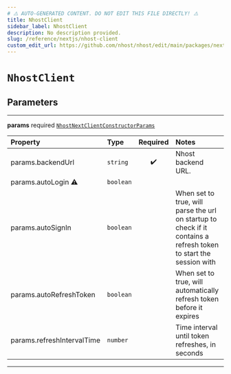 ```yaml
---
# ⚠️ AUTO-GENERATED CONTENT. DO NOT EDIT THIS FILE DIRECTLY! ⚠️
title: NhostClient
sidebar_label: NhostClient
description: No description provided.
slug: /reference/nextjs/nhost-client
custom_edit_url: https://github.com/nhost/nhost/edit/main/packages/nextjs/src/index.ts#L16
---
```


# `NhostClient`

## Parameters

---

**<span className="parameter-name">params</span>** <span className="optional-status">required</span> [`NhostNextClientConstructorParams`](/reference/docgen/nextjs/types/nhost-next-client-constructor-params)

| Property                                                                                                                                                                                                | Type      | Required | Notes                                                                                                             |
| :------------------------------------------------------------------------------------------------------------------------------------------------------------------------------------------------------ | :-------- | :------: | :---------------------------------------------------------------------------------------------------------------- |
| <span className="parameter-name"><span className="light-grey">params.</span>backendUrl</span>                                                                                                           | `string`  |    ✔️    | Nhost backend URL.                                                                                                |
| <span className="parameter-name deprecated"><span className="light-grey">params.</span>autoLogin</span> <span className="deprecation-sign" title="@alias autoSignIn - use autoSignIn instead">⚠️</span> | `boolean` |          |                                                                                                                   |
| <span className="parameter-name"><span className="light-grey">params.</span>autoSignIn</span>                                                                                                           | `boolean` |          | When set to true, will parse the url on startup to check if it contains a refresh token to start the session with |
| <span className="parameter-name"><span className="light-grey">params.</span>autoRefreshToken</span>                                                                                                     | `boolean` |          | When set to true, will automatically refresh token before it expires                                              |
| <span className="parameter-name"><span className="light-grey">params.</span>refreshIntervalTime</span>                                                                                                  | `number`  |          | Time interval until token refreshes, in seconds                                                                   |

---
